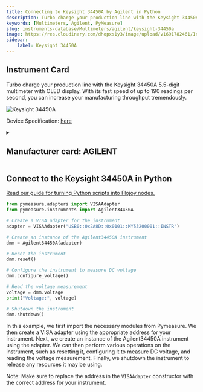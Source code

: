 ```yaml
---
title: Connecting to Keysight 34450A by Agilent in Python
description: Turbo charge your production line with the Keysight 34450A 5.5-digit multimeter with OLED display. With its fast speed of up to 190 readings per second, you can increase your manufacturing throughput tremendously.
keywords: [Multimeters, Agilent, PyMeasure] 
slug: instruments-database/Multimeters/agilent/keysight-34450a 
image: https://res.cloudinary.com/dhopxs1y3/image/upload/v1691782461/Instruments/Multimeters/Keysight-34450A/Keysight-34450A.png
sidebar:
    label: Keysight 34450A 
---
```



## Instrument Card

Turbo charge your production line with the Keysight 34450A 5.5-digit multimeter with OLED display. With its fast speed of up to 190 readings per second, you can increase your manufacturing throughput tremendously.

![Keysight 34450A](https://res.cloudinary.com/dhopxs1y3/image/upload/v1691782461/Instruments/Multimeters/Keysight-34450A/Keysight-34450A.png)

Device Specification: [here](https://www.keysight.com/us/en/assets/7018-03659/product-fact-sheets/5991-1206.pdf)

<details style={{ marginTop: "15px"}}>
<summary><h2 style={{display:'inline'}}>Manufacturer card: AGILENT</h2></summary>

![AGILENT](https://res.cloudinary.com/dhopxs1y3/image/upload/v1692126006/Instruments/Vendor%20Logos/Agilent.png)

Keysight Technologies, or Keysight, is an American company that manufactures electronics test and measurement equipment and software

- Headquarters: USA
- Yearly Revenue (millions, USD): 5420
- Vendor Website: [here](https://www.keysight.com/us/en/home.html)

</details>


<FeaturedInstrumentVideo category="MULTIMETERS" />

## Connect to the Keysight 34450A in Python

[Read our guide for turning Python scripts into Flojoy nodes.](https://docs.flojoy.ai/contribution/blocks/custom-flojoy-block/)



<Tabs>
<TabItem value="Flojoy" label="Flojoy" className="flojoy-instrument-tabs">

<SectionsCard category="MULTIMETERS" manufacturer="Agilent"></SectionsCard>

</TabItem>
<TabItem value="PyMeasure" label="PyMeasure">


```python
from pymeasure.adapters import VISAAdapter
from pymeasure.instruments import Agilent34450A

# Create a VISA adapter for the instrument
adapter = VISAAdapter("USB0::0x2A8D::0x0101::MY53200001::INSTR")

# Create an instance of the Agilent34450A instrument
dmm = Agilent34450A(adapter)

# Reset the instrument
dmm.reset()

# Configure the instrument to measure DC voltage
dmm.configure_voltage()

# Read the voltage measurement
voltage = dmm.voltage
print("Voltage:", voltage)

# Shutdown the instrument
dmm.shutdown()
```

In this example, we first import the necessary modules from Pymeasure. We then create a VISA adapter using the appropriate address for your instrument. Next, we create an instance of the Agilent34450A instrument using the adapter. We can then perform various operations on the instrument, such as resetting it, configuring it to measure DC voltage, and reading the voltage measurement. Finally, we shutdown the instrument to release any resources it may be using.

Note: Make sure to replace the address in the `VISAAdapter` constructor with the correct address for your instrument.

</TabItem>
</Tabs>